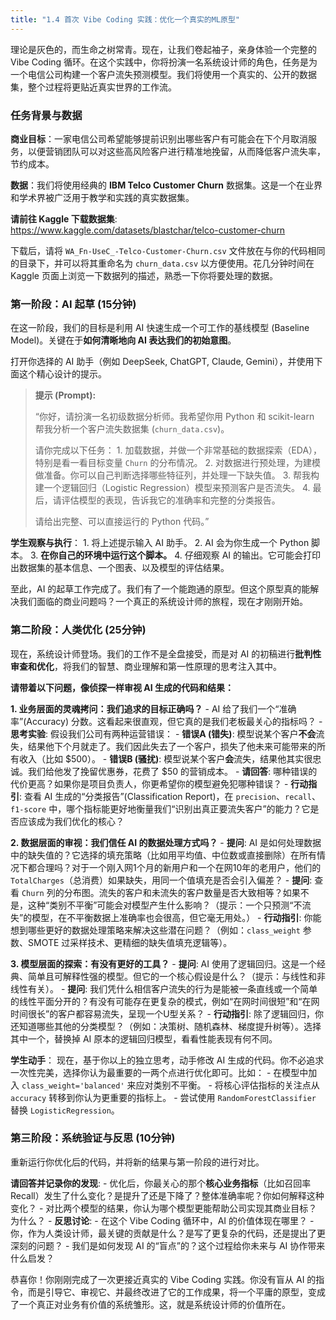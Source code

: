 ```yaml
---
title: "1.4 首次 Vibe Coding 实践：优化一个真实的ML原型"
---
```


理论是灰色的，而生命之树常青。现在，让我们卷起袖子，亲身体验一个完整的 Vibe Coding 循环。在这个实践中，你将扮演一名系统设计师的角色，任务是为一个电信公司构建一个客户流失预测模型。我们将使用一个真实的、公开的数据集，整个过程将更贴近真实世界的工作流。

### 任务背景与数据

**商业目标**：一家电信公司希望能够提前识别出哪些客户有可能会在下个月取消服务，以便营销团队可以对这些高风险客户进行精准地挽留，从而降低客户流失率，节约成本。

**数据**：我们将使用经典的 **IBM Telco Customer Churn** 数据集。这是一个在业界和学术界被广泛用于教学和实践的真实数据集。

**请前往 Kaggle 下载数据集**:
[https://www.kaggle.com/datasets/blastchar/telco-customer-churn](https://www.kaggle.com/datasets/blastchar/telco-customer-churn)

下载后，请将 `WA_Fn-UseC_-Telco-Customer-Churn.csv` 文件放在与你的代码相同的目录下，并可以将其重命名为 `churn_data.csv` 以方便使用。花几分钟时间在 Kaggle 页面上浏览一下数据列的描述，熟悉一下你将要处理的数据。

### 第一阶段：AI 起草 (15分钟)

在这一阶段，我们的目标是利用 AI 快速生成一个可工作的基线模型 (Baseline Model)。关键在于**如何清晰地向 AI 表达我们的初始意图**。

打开你选择的 AI 助手（例如 DeepSeek, ChatGPT, Claude, Gemini），并使用下面这个精心设计的提示。

> **提示 (Prompt):**
>
> “你好，请扮演一名初级数据分析师。我希望你用 Python 和 scikit-learn 帮我分析一个客户流失数据集 (`churn_data.csv`)。
>
> 请你完成以下任务：
> 1.  加载数据，并做一个非常基础的数据探索（EDA），特别是看一看目标变量 `Churn` 的分布情况。
> 2.  对数据进行预处理，为建模做准备。你可以自己判断选择哪些特征列，并处理一下缺失值。
> 3.  帮我构建一个逻辑回归（Logistic Regression）模型来预测客户是否流失。
> 4.  最后，请评估模型的表现，告诉我它的准确率和完整的分类报告。
>
> 请给出完整、可以直接运行的 Python 代码。”

**学生观察与执行**：
1.  将上述提示输入 AI 助手。
2.  AI 会为你生成一个 Python 脚本。
3.  **在你自己的环境中运行这个脚本。**
4.  仔细观察 AI 的输出。它可能会打印出数据集的基本信息、一个图表、以及模型的评估结果。

至此，AI 的起草工作完成了。我们有了一个能跑通的原型。但这个原型真的能解决我们面临的商业问题吗？一个真正的系统设计师的旅程，现在才刚刚开始。

### 第二阶段：人类优化 (25分钟)

现在，系统设计师登场。我们的工作不是全盘接受，而是对 AI 的初稿进行**批判性审查和优化**，将我们的智慧、商业理解和第一性原理的思考注入其中。

**请带着以下问题，像侦探一样审视 AI 生成的代码和结果：**

**1. 业务层面的灵魂拷问：我们追求的目标正确吗？**
   -   AI 给了我们一个“准确率”(Accuracy) 分数。这看起来很直观，但它真的是我们老板最关心的指标吗？
   -   **思考实验**: 假设我们公司有两种运营错误：
        - **错误A (错失)**: 模型说某个客户**不会**流失，结果他下个月就走了。我们因此失去了一个客户，损失了他未来可能带来的所有收入（比如 $500）。
        - **错误B (骚扰)**: 模型说某个客户**会**流失，结果他其实很忠诚。我们给他发了挽留优惠券，花费了 $50 的营销成本。
   -   **请回答**: 哪种错误的代价更高？如果你是项目负责人，你更希望你的模型避免犯哪种错误？
   -   **行动指引**: 查看 AI 生成的“分类报告”(Classification Report)，在 `precision`、`recall`、`f1-score` 中，哪个指标能更好地衡量我们“识别出真正要流失客户”的能力？它是否应该成为我们优化的核心？

**2. 数据层面的审视：我们信任 AI 的数据处理方式吗？**
   -   **提问**: AI 是如何处理数据中的缺失值的？它选择的填充策略（比如用平均值、中位数或直接删除）在所有情况下都合理吗？对于一个刚入网1个月的新用户和一个在网10年的老用户，他们的 `TotalCharges`（总消费）如果缺失，用同一个值填充是否会引入偏差？
   -   **提问**: 查看 `Churn` 列的分布图。流失的客户和未流失的客户数量是否大致相等？如果不是，这种“类别不平衡”可能会对模型产生什么影响？（提示：一个只预测“不流失”的模型，在不平衡数据上准确率也会很高，但它毫无用处。）
   -   **行动指引**: 你能想到哪些更好的数据处理策略来解决这些潜在问题？（例如：`class_weight` 参数、SMOTE 过采样技术、更精细的缺失值填充逻辑等）。

**3. 模型层面的探索：有没有更好的工具？**
   -   **提问**: AI 使用了逻辑回归。这是一个经典、简单且可解释性强的模型。但它的一个核心假设是什么？（提示：与线性和非线性有关）。
   -   **提问**: 我们凭什么相信客户流失的行为是能被一条直线或一个简单的线性平面分开的？有没有可能存在更复杂的模式，例如“在网时间很短”和“在网时间很长”的客户都容易流失，呈现一个U型关系？
   -   **行动指引**: 除了逻辑回归，你还知道哪些其他的分类模型？（例如：决策树、随机森林、梯度提升树等）。选择其中一个，替换掉 AI 原本的逻辑回归模型，看看性能表现有何不同。

**学生动手**：
现在，基于你以上的独立思考，动手修改 AI 生成的代码。你不必追求一次性完美，选择你认为最重要的一两个点进行优化即可。比如：
-   在模型中加入 `class_weight='balanced'` 来应对类别不平衡。
-   将核心评估指标的关注点从 `accuracy` 转移到你认为更重要的指标上。
-   尝试使用 `RandomForestClassifier` 替换 `LogisticRegression`。

### 第三阶段：系统验证与反思 (10分钟)

重新运行你优化后的代码，并将新的结果与第一阶段的进行对比。

**请回答并记录你的发现**:
-   优化后，你最关心的那个**核心业务指标**（比如召回率 Recall）发生了什么变化？是提升了还是下降了？整体准确率呢？你如何解释这种变化？
-   对比两个模型的结果，你认为哪个模型更能帮助公司实现其商业目标？为什么？
-   **反思讨论**:
    -   在这个 Vibe Coding 循环中，AI 的价值体现在哪里？
    -   你，作为人类设计师，最关键的贡献是什么？是写了更复杂的代码，还是提出了更深刻的问题？
    -   我们是如何发现 AI 的“盲点”的？这个过程给你未来与 AI 协作带来什么启发？

恭喜你！你刚刚完成了一次更接近真实的 Vibe Coding 实践。你没有盲从 AI 的指令，而是引导它、审视它、并最终改进了它的工作成果，将一个平庸的原型，变成了一个真正对业务有价值的系统雏形。这，就是系统设计师的价值所在。
